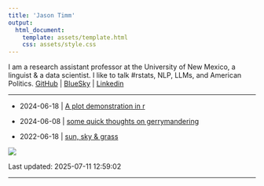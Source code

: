 ```yaml
---
title: 'Jason Timm'
output:
  html_document:
    template: assets/template.html
    css: assets/style.css
---
```


I am a research assistant professor at the University of New Mexico, a linguist & a data scientist. I like to talk #rstats, NLP, LLMs, and American Politics.  [GitHub](https://github.com/jaytimm) | [BlueSky](https://bsky.app/profile/jaytimm.bsky.social) | [Linkedin](https://www.linkedin.com/in/jaytimm/)

___

* 2024-06-18 | [A plot demonstration in r](/posts/2024-06-18-plot-demo.html)

* 2024-06-08 | [some quick thoughts on gerrymandering](/posts/2023-06-18-thoughts-gerrymander.html)

* 2022-06-18 | [sun, sky & grass](/posts/2022-02-14-sun-sky-grass.html)

![](assets/footer-image.png)

Last updated: 2025-07-11 12:59:02

___
